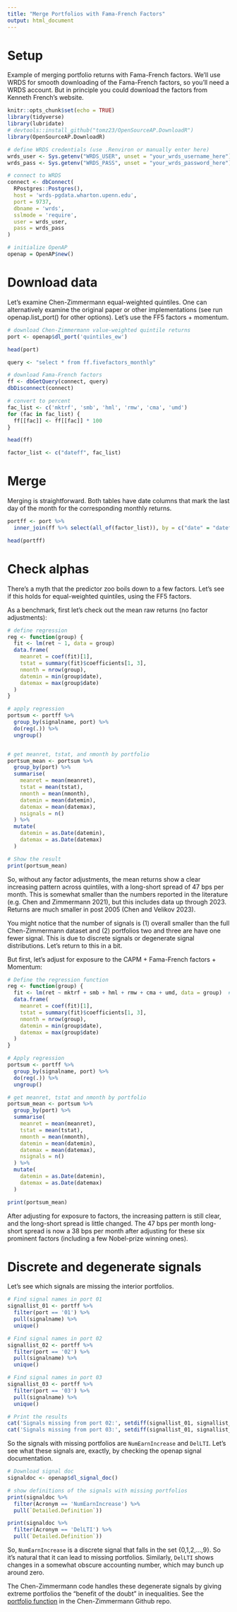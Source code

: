 ```yaml
---
title: "Merge Portfolios with Fama-French Factors"
output: html_document
---
```


# Setup

Example of merging portfolio returns with Fama-French factors. We'll use WRDS for smooth downloading of the Fama-French factors, so you'll need a WRDS account. But in principle you could download the factors from Kenneth French's website.

```r
knitr::opts_chunk$set(echo = TRUE)
library(tidyverse)
library(lubridate)
# devtools::install_github("tomz23/OpenSourceAP.DownloadR")
library(OpenSourceAP.DownloadR)

# define WRDS credentials (use .Renviron or manually enter here)
wrds_user <- Sys.getenv("WRDS_USER", unset = "your_wrds_username_here")
wrds_pass <- Sys.getenv("WRDS_PASS", unset = "your_wrds_password_here")

# connect to WRDS
connect <- dbConnect(
  RPostgres::Postgres(),
  host = 'wrds-pgdata.wharton.upenn.edu',
  port = 9737,
  dbname = 'wrds',
  sslmode = 'require',
  user = wrds_user,  
  pass = wrds_pass
)

# initialize OpenAP
openap = OpenAP$new()
```

# Download data

Let's examine Chen-Zimmermann equal-weighted quintiles. One can alternatively examine the original paper or other implementations (see run openap.list_port() for other options). Let's use the FF5 factors + momentum.

```r
# download Chen-Zimmermann value-weighted quintile returns
port <- openap$dl_port('quintiles_ew')

head(port)
```

```r
query <- "select * from ff.fivefactors_monthly"

# download Fama-French factors
ff <- dbGetQuery(connect, query)
dbDisconnect(connect)

# convert to percent
fac_list <- c('mktrf', 'smb', 'hml', 'rmw', 'cma', 'umd')
for (fac in fac_list) {
  ff[[fac]] <- ff[[fac]] * 100
}

head(ff)
```

```r
factor_list <- c("dateff", fac_list)
```

# Merge

Merging is straightforward. Both tables have date columns that mark the last day of the month for the corresponding monthly returns.

```r
portff <- port %>%
  inner_join(ff %>% select(all_of(factor_list)), by = c("date" = "dateff"))

head(portff)
```

# Check alphas

There's a myth that the predictor zoo boils down to a few factors. Let's see if this holds for equal-weighted quintiles, using the FF5 factors.

As a benchmark, first let's check out the mean raw returns (no factor adjustments):

```r
# define regression
reg <- function(group) {
  fit <- lm(ret ~ 1, data = group)  
  data.frame(
    meanret = coef(fit)[1],  
    tstat = summary(fit)$coefficients[1, 3],  
    nmonth = nrow(group),  
    datemin = min(group$date),  
    datemax = max(group$date)   
  )
}

# apply regression
portsum <- portff %>%
  group_by(signalname, port) %>%
  do(reg(.)) %>%
  ungroup()


# get meanret, tstat, and nmonth by portfolio
portsum_mean <- portsum %>%
  group_by(port) %>%
  summarise(
    meanret = mean(meanret),
    tstat = mean(tstat),
    nmonth = mean(nmonth),
    datemin = mean(datemin),
    datemax = mean(datemax),
    nsignals = n()  
  ) %>%
  mutate(
    datemin = as.Date(datemin),  
    datemax = as.Date(datemax)  
  )

# Show the result
print(portsum_mean)
```

So, without any factor adjustments, the mean returns show a clear increasing pattern across quintiles, with a long-short spread of 47 bps per month. This is somewhat smaller than the numbers reported in the literature (e.g. Chen and Zimmermann 2021), but this includes data up through 2023. Returns are much smaller in post 2005 (Chen and Velikov 2023).

You might notice that the number of signals is (1) overall smaller than the full Chen-Zimmermann dataset and (2) portfolios two and three are have one fewer signal. This is due to discrete signals or degenerate signal distributions. Let's return to this in a bit.

But first, let's adjust for exposure to the CAPM + Fama-French factors + Momentum:

```r
# Define the regression function
reg <- function(group) {
  fit <- lm(ret ~ mktrf + smb + hml + rmw + cma + umd, data = group)  # 
  data.frame(
    meanret = coef(fit)[1],  
    tstat = summary(fit)$coefficients[1, 3],  
    nmonth = nrow(group),  
    datemin = min(group$date),  
    datemax = max(group$date)   
  )
}

# Apply regression 
portsum <- portff %>%
  group_by(signalname, port) %>%
  do(reg(.)) %>%
  ungroup()

# get meanret, tstat and nmonth by portfolio
portsum_mean <- portsum %>%
  group_by(port) %>%
  summarise(
    meanret = mean(meanret),
    tstat = mean(tstat),
    nmonth = mean(nmonth),
    datemin = mean(datemin),
    datemax = mean(datemax),
    nsignals = n()  
  ) %>%
  mutate(
    datemin = as.Date(datemin),  
    datemax = as.Date(datemax)   
  )

print(portsum_mean)
```

After adjusting for exposure to factors, the increasing pattern is still clear, and the long-short spread is little changed. The 47 bps per month long-short spread is now a 38 bps per month after adjusting for these six prominent factors (including a few Nobel-prize winning ones).

# Discrete and degenerate signals

Let's see which signals are missing the interior portfolios.

```r
# Find signal names in port 01
signallist_01 <- portff %>% 
  filter(port == '01') %>%
  pull(signalname) %>%
  unique()

# Find signal names in port 02
signallist_02 <- portff %>%
  filter(port == '02') %>%
  pull(signalname) %>%
  unique()

# Find signal names in port 03
signallist_03 <- portff %>%
  filter(port == '03') %>%
  pull(signalname) %>%
  unique()

# Print the results
cat('Signals missing from port 02:', setdiff(signallist_01, signallist_02), '\n')
cat('Signals missing from port 03:', setdiff(signallist_01, signallist_03), '\n')

```

So the signals with missing portfolios are `NumEarnIncrease` and `DelLTI`. Let's see what these signals are, exactly, by checking the openap signal documentation.

```r
# Download signal doc
signaldoc <- openap$dl_signal_doc()

# show definitions of the signals with missing portfolios
print(signaldoc %>%
  filter(Acronym == 'NumEarnIncrease') %>%
  pull(`Detailed.Definition`))

print(signaldoc %>%
  filter(Acronym == 'DelLTI') %>%
  pull(`Detailed.Definition`))

```

So, `NumEarnIncrease` is a discrete signal that falls in the set {0,1,2,...,9}. So it's natural that it can lead to missing portfolios. Similarly, `DelLTI` shows changes in a somewhat obscure accounting number, which may bunch up around zero.

The Chen-Zimmermann code handles these degenerate signals by giving extreme portfolios the "benefit of the doubt" in inequalities. See the [portfolio function](https://github.com/OpenSourceAP/CrossSection/blob/master/Portfolios/Code/01_PortfolioFunction.R) in the Chen-Zimmermann Github repo.
